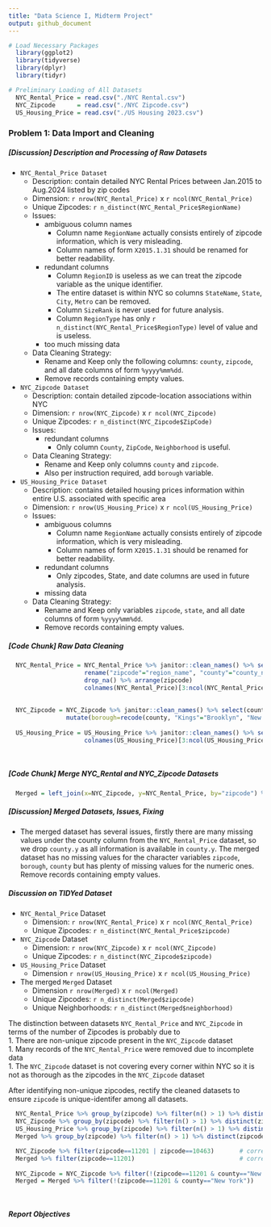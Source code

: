 ```yaml
---
title: "Data Science I, Midterm Project"
output: github_document
---
```


```r
# Load Necessary Packages
  library(ggplot2)
  library(tidyverse)
  library(dplyr)
  library(tidyr)

# Preliminary Loading of All Datasets
  NYC_Rental_Price = read.csv("./NYC Rental.csv")
  NYC_Zipcode      = read.csv("./NYC Zipcode.csv")
  US_Housing_Price = read.csv("./US Housing 2023.csv")

```

### Problem 1: Data Import and Cleaning

##### [Discussion] Description and Processing of Raw Datasets   
- `NYC_Rental_Price Dataset`    
  - Description: contain detailed NYC Rental Prices between Jan.2015 to Aug.2024 listed by zip codes   
  - Dimension: `r nrow(NYC_Rental_Price)` x `r ncol(NYC_Rental_Price)`    
  - Unique Zipcodes: `r n_distinct(NYC_Rental_Price$RegionName)`
  - Issues:   
    - ambiguous column names        
      - Column name `RegionName` actually consists entirely of zipcode information, which is very misleading.   
      - Column names of form `X2015.1.31` should be renamed for better readability.    
    - redundant columns   
      - Column `RegionID` is useless as we can treat the zipcode variable as the unique identifier.
      - The entire dataset is within NYC so columns `StateName`, `State`, `City`, `Metro` can be removed.
      - Column `SizeRank` is never used for future analysis.
      - Column `RegionType` has only `r n_distinct(NYC_Rental_Price$RegionType)` level of value and is useless.
    - too much missing data    
  - Data Cleaning Strategy:
    - Rename and Keep only the following columns: `county`, `zipcode`, and all date columns of form `%yyyy%mm%dd`.
    - Remove records containing empty values.
- `NYC_Zipcode Dataset`   
  - Description: contain detailed zipcode-location associations within NYC    
  - Dimension: `r nrow(NYC_Zipcode)` x `r ncol(NYC_Zipcode)`    
  - Unique Zipcodes: `r n_distinct(NYC_Zipcode$ZipCode)`
  - Issues:
    - redundant columns
      - Only column `County`, `ZipCode`, `Neighborhood` is useful.
  - Data Cleaning Strategy:
    - Rename and Keep only columns `county` and `zipcode`.
    - Also per instruction required, add `borough` variable.
- `US_Housing_Price Dataset`    
  - Description: contains detailed housing prices information within entire U.S. associated with specific area    
  - Dimension: `r nrow(US_Housing_Price)` x `r ncol(US_Housing_Price)`   
  - Issues:   
    - ambiguous columns   
      - Column name `RegionName` actually consists entirely of zipcode information, which is very misleading. 
      - Column names of form `X2015.1.31` should be renamed for better readability.  
    - redundant columns   
      - Only zipcodes, State, and date columns are used in future analysis.   
    - missing data
  - Data Cleaning Strategy:   
    - Rename and Keep only variables `zipcode`, `state`, and all date columns of form `%yyyy%mm%dd`.
    - Remove records containing empty values.

##### [Code Chunk] Raw Data Cleaning    
```r

  NYC_Rental_Price = NYC_Rental_Price %>% janitor::clean_names() %>% select(-region_id, -size_rank, -region_type, -state_name, -state, -city, -metro) %>%
                     rename("zipcode"="region_name", "county"="county_name") %>% mutate(county=gsub(" County","",county)) %>% mutate(across(where(is.numeric), \(x) round(x, 2))) %>%
                     drop_na() %>% arrange(zipcode)
                     colnames(NYC_Rental_Price)[3:ncol(NYC_Rental_Price)] <- colnames(NYC_Rental_Price)[3:ncol(NYC_Rental_Price)] %>% sub("x", "", .) %>% gsub("_", "/", .) %>%
                                                                             sub("(\\d{4})/(\\d{1})/(\\d{2})", "\\1/0\\2/\\3", .)
                     
  NYC_Zipcode = NYC_Zipcode %>% janitor::clean_names() %>% select(county, zip_code, neighborhood) %>% rename("zipcode"="zip_code") %>% drop_na() %>% 
                mutate(borough=recode(county, "Kings"="Brooklyn", "New York"="Manhattan", "Richmond"="Staten Island")) %>% relocate(zipcode, county, borough)
  
  US_Housing_Price = US_Housing_Price %>% janitor::clean_names() %>% select(region_name, state, starts_with("x")) %>% rename("zipcode"="region_name") %>% drop_na() %>% arrange(zipcode)
                     colnames(US_Housing_Price)[3:ncol(US_Housing_Price)] <- colnames(US_Housing_Price)[3:ncol(US_Housing_Price)] %>% sub("x", "", .) %>% gsub("_", "/", .) %>%
                                                                             sub("(\\d{4})/(\\d{1})/(\\d{2})", "\\1/0\\2/\\3", .)
                     
```

##### [Code Chunk] Merge NYC_Rental and NYC_Zipcode Datasets       
```r

  Merged = left_join(x=NYC_Zipcode, y=NYC_Rental_Price, by="zipcode") %>% rename("county"="county.x") %>% select(-county.y) %>% relocate(zipcode, county, borough, neighborhood) %>% drop_na()

```
##### [Discussion] Merged Datasets, Issues, Fixing
- The merged dataset has several issues, firstly there are many missing values under the county column from the `NYC_Rental_Price` dataset, so we drop `county.y` as all information is
  available in `county.y`. The merged dataset has no missing values for the character variables `zipcode`, `borough`, `county` but has plenty of missing values for the numeric ones.
  Remove records containing empty values.

##### Discussion on TIDYed Dataset       

- `NYC_Rental_Price` Dataset
  - Dimension: `r nrow(NYC_Rental_Price)` x `r ncol(NYC_Rental_Price)`
  - Unique Zipcodes: `r n_distinct(NYC_Rental_Price$zipcode)`

- `NYC_Zipcode` Dataset
  - Dimension: `r nrow(NYC_Zipcode)` x `r ncol(NYC_Zipcode)`
  - Unique Zipcodes: `r n_distinct(NYC_Zipcode$zipcode)`

- `US_Housing_Price` Dataset
  - Dimension `r nrow(US_Housing_Price)` x `r ncol(US_Housing_Price)`

- The merged `Merged` Dataset
  - Dimension `r nrow(Merged)` x `r ncol(Merged)`
  - Unique Zipcodes: `r n_distinct(Merged$zipcode)`
  - Unique Neighborhoods: `r n_distinct(Merged$neighborhood)`

The distinction between datasets `NYC_Rental_Price` and `NYC_Zipcode` in terms of the number of Zipcodes is probably due to    
1. There are non-unique zipcode present in the `NYC_Zipcode` dataset    
1. Many records of the `NYC_Rental_Price` were removed due to incomplete data   
1. The `NYC_Zipcode` dataset is not covering every corner within NYC so it is not as thorough as the zipcodes in the `NYC_Zipcode` dataset    

After identifying non-unique zipcodes, rectify the cleaned datasets to ensure `zipcode` is unique-identifer among all datasets.
```r
  
  NYC_Rental_Price %>% group_by(zipcode) %>% filter(n() > 1) %>% distinct(zipcode)  # zipcodes all unique
  NYC_Zipcode %>% group_by(zipcode) %>% filter(n() > 1) %>% distinct(zipcode)       # zipcode 10463 and 11201
  US_Housing_Price %>% group_by(zipcode) %>% filter(n() > 1) %>% distinct(zipcode)  # zipcodes all unique
  Merged %>% group_by(zipcode) %>% filter(n() > 1) %>% distinct(zipcode)            # zipcode 11201

  NYC_Zipcode %>% filter(zipcode==11201 | zipcode==10463)       # correct data should be: 11201--Kings--Brooklyn & 10463--Bronx--Bronx
  Merged %>% filter(zipcode==11201)                             # correct data should be: 11201--Kings--Brooklyn
  
  NYC_Zipcode = NYC_Zipcode %>% filter(!(zipcode==11201 & county=="New York")) %>% filter(!(zipcode==10463 & county=="New York"))
  Merged = Merged %>% filter(!(zipcode==11201 & county=="New York"))
  
```


```r

```

##### Report Objectives   














